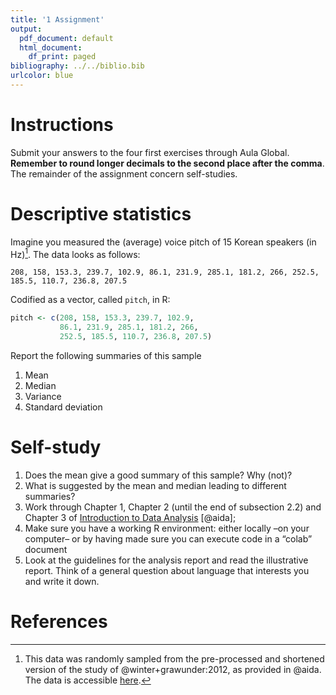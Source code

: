 ```yaml
---
title: '1 Assignment'
output:
  pdf_document: default
  html_document:
    df_print: paged
bibliography: ../../biblio.bib
urlcolor: blue
---
```


# Instructions
Submit your answers to the four first exercises through Aula Global. **Remember to round longer decimals to the second place after the comma**. The remainder of the assignment concern self-studies.



# Descriptive statistics
Imagine you measured the (average) voice pitch of 15 Korean speakers (in Hz)^[This data was randomly sampled from the pre-processed and shortened version of the study of @winter+grawunder:2012, as provided in @aida. The data is accessible [here](https://rdrr.io/github/michael-franke/aida-package/man/data_polite.html).]. The data looks as follows: 

`208, 158, 153.3, 239.7, 102.9, 86.1, 231.9, 285.1, 181.2, 266, 252.5, 185.5, 110.7, 236.8, 207.5` 


Codified as a vector, called `pitch`, in R:
```r
pitch <- c(208, 158, 153.3, 239.7, 102.9,
           86.1, 231.9, 285.1, 181.2, 266,
           252.5, 185.5, 110.7, 236.8, 207.5)
```

Report the following summaries of this sample

  1. Mean
  2. Median
  3. Variance
  4. Standard deviation


# Self-study 
1. Does the mean give a good summary of this sample? Why (not)?
2. What is suggested by the mean and median leading to different summaries?
3. Work through Chapter 1, Chapter 2 (until the end of subsection 2.2) and Chapter 3 of [Introduction to Data Analysis](https://michael-franke.github.io/intro-data-analysis/) [@aida];
4. Make sure you have a working R environment: either locally --on your computer-- or by having made sure you can execute code in a "colab" document
5. Look at the guidelines for the analysis report and read the illustrative report. Think of a general question about language that interests you and write it down.

# References